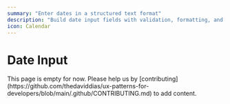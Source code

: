 ```yaml
---
summary: "Enter dates in a structured text format"
description: "Build date input fields with validation, formatting, and localization features."
icon: Calendar
---
```



# Date Input

<Callout type="warning">
  This page is empty for now. Please help us by
  [contributing](https://github.com/thedaviddias/ux-patterns-for-developers/blob/main/.github/CONTRIBUTING.md)
  to add content.
</Callout>
